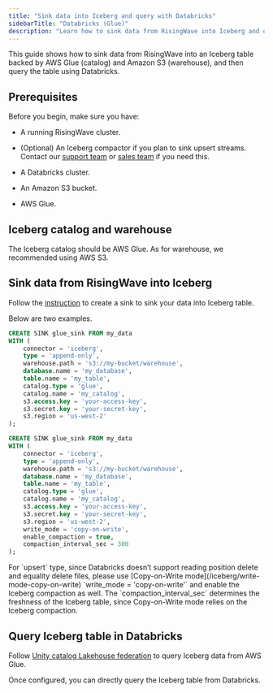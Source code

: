```yaml
---
title: "Sink data into Iceberg and query with Databricks"
sidebarTitle: "Databricks (Glue)"
description: "Learn how to sink data from RisingWave into Iceberg and query it using Databricks."
---
```


This guide shows how to sink data from RisingWave into an Iceberg table backed by AWS Glue (catalog) and Amazon S3 (warehouse), and then query the table using Databricks.

## Prerequisites

Before you begin, make sure you have:

- A running RisingWave cluster.

- (Optional) An Iceberg compactor if you plan to sink upsert streams. Contact our [support team](mailto:cloud-support@risingwave-labs.com) or [sales team](mailto:sales@risingwave-labs.com) if you need this.

- A Databricks cluster.

- An Amazon S3 bucket.

- AWS Glue.

## Iceberg catalog and warehouse

The Iceberg catalog should be AWS Glue. As for warehouse, we recommended using AWS S3.

## Sink data from RisingWave into Iceberg

Follow the [instruction](/iceberg/deliver-to-iceberg#use-with-different-storage-backends) to create a sink to sink your data into Iceberg table.

Below are two examples.

```sql Glue + S3 (append-only)
CREATE SINK glue_sink FROM my_data
WITH (
    connector = 'iceberg',
    type = 'append-only',
    warehouse.path = 's3://my-bucket/warehouse',
    database.name = 'my_database',
    table.name = 'my_table',
    catalog.type = 'glue',
    catalog.name = 'my_catalog',
    s3.access.key = 'your-access-key',
    s3.secret.key = 'your-secret-key',
    s3.region = 'us-west-2'
);
```

```sql Glue + S3 (upsert)
CREATE SINK glue_sink FROM my_data
WITH (
    connector = 'iceberg',
    type = 'append-only',
    warehouse.path = 's3://my-bucket/warehouse',
    database.name = 'my_database',
    table.name = 'my_table',
    catalog.type = 'glue',
    catalog.name = 'my_catalog',
    s3.access.key = 'your-access-key',
    s3.secret.key = 'your-secret-key',
    s3.region = 'us-west-2',
    write_mode = 'copy-on-write',
    enable_compaction = true,
    compaction_interval_sec = 300
);
```

<Note>
For `upsert` type, since Databricks doesn’t support reading position delete and equality delete files, please use [Copy-on-Write mode](/iceberg/write-mode-copy-on-write) `write_mode = 'copy-on-write'` and enable the Iceberg compaction as well. The `compaction_interval_sec` determines the freshness of the Iceberg table, since Copy-on-Write mode relies on the Iceberg compaction.
</Note>

## Query Iceberg table in Databricks

Follow [Unity catalog Lakehouse federation](https://docs.databricks.com/aws/en/query-federation/hms-federation-glue) to query Iceberg data from AWS Glue.

Once configured, you can directly query the Iceberg table from Databricks.